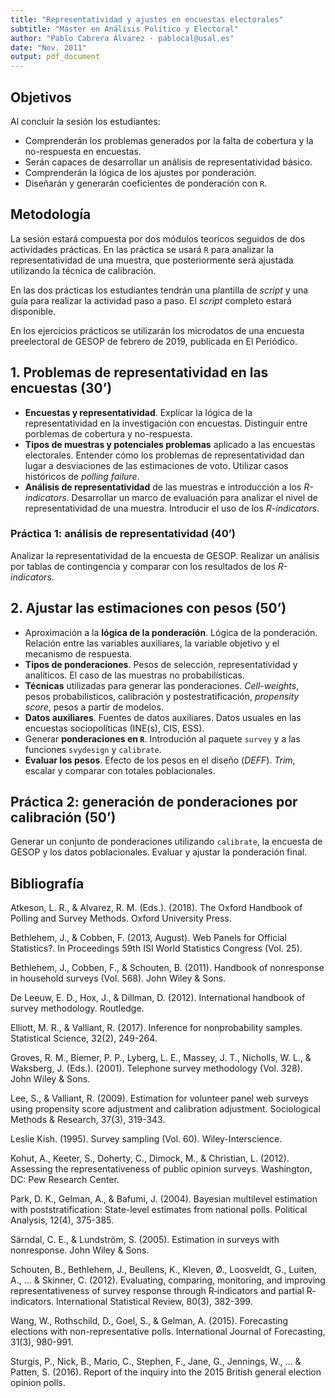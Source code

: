 ```yaml
---
title: "Representatividad y ajustes en encuestas electorales"
subtitle: "Máster en Análisis Político y Electoral"
author: "Pablo Cabrera Álvarez · pablocal@usal.es"
date: "Nov. 2011"
output: pdf_document
---
```

## Objetivos
Al concluir la sesión los estudiantes:

- Comprenderán los problemas generados por la falta de cobertura y la no-respuesta en encuestas.
- Serán capaces de desarrollar un análisis de representatividad básico.
- Comprenderán la lógica de los ajustes por ponderación.
- Diseñarán y generarán coeficientes de ponderación con `R`.

## Metodología
La sesión estará compuesta por dos módulos teoricos seguidos de dos actividades prácticas. En las práctica se usará `R` para analizar la representatividad de una muestra, que posteriormente será ajustada utilizando la técnica de calibración. 

En las dos prácticas los estudiantes tendrán una plantilla de *script* y una guía para realizar la actividad paso a paso. El *script* completo estará disponible.

En los ejercicios prácticos se utilizarán los microdatos de una encuesta preelectoral de GESOP de febrero de 2019, publicada en El Periódico.

## 1. Problemas de representatividad en las encuestas (30')
- **Encuestas y representatividad**. Explicar la lógica de la representatividad en la investigación con encuestas. Distinguir entre porblemas de cobertura y no-respuesta.
- **Tipos de muestras y potenciales problemas** aplicado a las encuestas electorales. Entender cómo los problemas de representatividad dan lugar a desviaciones de las estimaciones de voto. Utilizar casos históricos de *polling failure*. 
- **Análisis de representatividad** de las muestras e introducción a los *R-indicators*. Desarrollar un marco de evaluación para analizar el nivel de representatividad de una muestra. Introducir el uso de los *R-indicators*.

### Práctica 1: análisis de representatividad (40')
Analizar la representatividad de la encuesta de GESOP. Realizar un análisis por tablas de contingencia y comparar con los resultados de los *R-indicators*.

## 2. Ajustar las estimaciones con pesos (50')
- Aproximación a la **lógica de la ponderación**. Lógica de la ponderación. Relación entre las variables auxiliares, la variable objetivo y el mecanismo de respuesta. 
- **Tipos de ponderaciones**. Pesos de selección, representatividad y analíticos. El caso de las muestras no probabilísticas.
- **Técnicas** utilizadas para generar las ponderaciones. *Cell-weights*, pesos probabilísticos, calibración y postestratificación, *propensity score*, pesos a partir de modelos. 
- **Datos auxiliares**. Fuentes de datos auxiliares. Datos usuales en las encuestas sociopolíticas (INE(s), CIS, ESS).
- Generar **ponderaciones en `R`**. Introdución al paquete `survey` y a las funciones `svydesign` y `calibrate`.
- **Evaluar los pesos**. Efecto de los pesos en el diseño (*DEFF*). *Trim*, escalar y comparar con totales poblacionales. 

## Práctica 2: generación de ponderaciones por calibración (50')
Generar un conjunto de ponderaciones utilizando `calibrate`, la encuesta de GESOP y los datos poblacionales. Evaluar y ajustar la ponderación final.

## Bibliografía
Atkeson, L. R., & Alvarez, R. M. (Eds.). (2018). The Oxford Handbook of Polling and Survey Methods. Oxford University Press.

Bethlehem, J., & Cobben, F. (2013, August). Web Panels for Official Statistics?. In Proceedings 59th ISI World Statistics Congress (Vol. 25).

Bethlehem, J., Cobben, F., & Schouten, B. (2011). Handbook of nonresponse in household surveys (Vol. 568). John Wiley & Sons.

De Leeuw, E. D., Hox, J., & Dillman, D. (2012). International handbook of survey methodology. Routledge.

Elliott, M. R., & Valliant, R. (2017). Inference for nonprobability samples. Statistical Science, 32(2), 249-264.

Groves, R. M., Biemer, P. P., Lyberg, L. E., Massey, J. T., Nicholls, W. L., & Waksberg, J. (Eds.). (2001). Telephone survey methodology (Vol. 328). John Wiley & Sons.

Lee, S., & Valliant, R. (2009). Estimation for volunteer panel web surveys using propensity score adjustment and calibration adjustment. Sociological Methods & Research, 37(3), 319-343.

Leslie Kish. (1995). Survey sampling (Vol. 60). Wiley-Interscience.

Kohut, A., Keeter, S., Doherty, C., Dimock, M., & Christian, L. (2012). Assessing the representativeness of public opinion surveys. Washington, DC: Pew Research Center.

Park, D. K., Gelman, A., & Bafumi, J. (2004). Bayesian multilevel estimation with poststratification: State-level estimates from national polls. Political Analysis, 12(4), 375-385.

Särndal, C. E., & Lundström, S. (2005). Estimation in surveys with nonresponse. John Wiley & Sons.

Schouten, B., Bethlehem, J., Beullens, K., Kleven, Ø., Loosveldt, G., Luiten, A., ... & Skinner, C. (2012). Evaluating, comparing, monitoring, and improving representativeness of survey response through R‐indicators and partial R‐indicators. International Statistical Review, 80(3), 382-399.

Wang, W., Rothschild, D., Goel, S., & Gelman, A. (2015). Forecasting elections with non-representative polls. International Journal of Forecasting, 31(3), 980-991.

Sturgis, P., Nick, B., Mario, C., Stephen, F., Jane, G., Jennings, W., ... & Patten, S. (2016). Report of the inquiry into the 2015 British general election opinion polls.
